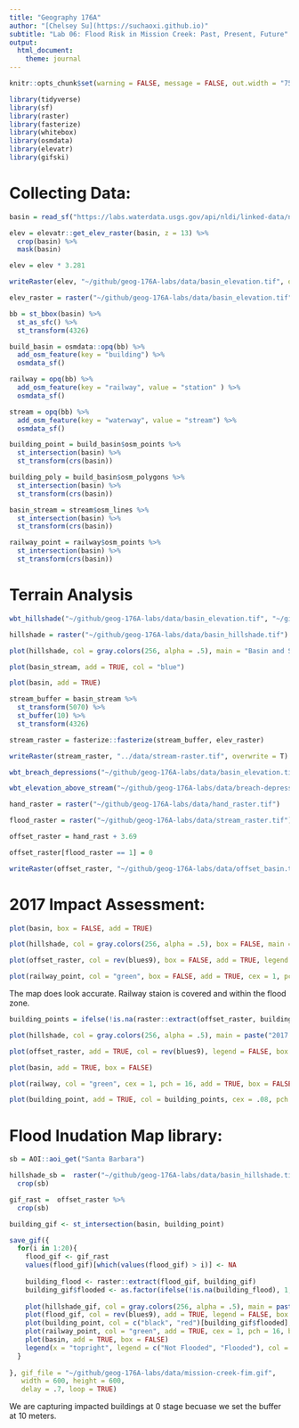 ```yaml
---
title: "Geography 176A"
author: "[Chelsey Su](https://suchaoxi.github.io)"
subtitle: "Lab 06: Flood Risk in Mission Creek: Past, Present, Future"
output: 
  html_document:
    theme: journal
---
```

```r
knitr::opts_chunk$set(warning = FALSE, message = FALSE, out.width = "75%", fig.align = 'center')
```

```r
library(tidyverse)
library(sf)
library(raster)
library(fasterize)
library(whitebox)
library(osmdata)
library(elevatr)
library(gifski)
```

# Collecting Data:
```r
basin = read_sf("https://labs.waterdata.usgs.gov/api/nldi/linked-data/nwissite/USGS-11119750/basin")
```

```r
elev = elevatr::get_elev_raster(basin, z = 13) %>% 
  crop(basin) %>% 
  mask(basin)

elev = elev * 3.281

writeRaster(elev, "~/github/geog-176A-labs/data/basin_elevation.tif", overwrite = TRUE)
```

```r
elev_raster = raster("~/github/geog-176A-labs/data/basin_elevation.tif")
```

```r
bb = st_bbox(basin) %>% 
  st_as_sfc() %>% 
  st_transform(4326)

build_basin = osmdata::opq(bb) %>% 
  add_osm_feature(key = "building") %>% 
  osmdata_sf()

railway = opq(bb) %>% 
  add_osm_feature(key = "railway", value = "station" ) %>%
  osmdata_sf()

stream = opq(bb) %>%
  add_osm_feature(key = "waterway", value = "stream") %>%
  osmdata_sf()

building_point = build_basin$osm_points %>% 
  st_intersection(basin) %>% 
  st_transform(crs(basin))

building_poly = build_basin$osm_polygons %>% 
  st_intersection(basin) %>% 
  st_transform(crs(basin))

basin_stream = stream$osm_lines %>% 
  st_intersection(basin) %>% 
  st_transform(crs(basin))

railway_point = railway$osm_points %>% 
  st_intersection(basin) %>% 
  st_transform(crs(basin))
```

# Terrain Analysis
```r
wbt_hillshade("~/github/geog-176A-labs/data/basin_elevation.tif", "~/github/geog-176A-labs/data/basin_hillshade.tif")
```

```r
hillshade = raster("~/github/geog-176A-labs/data/basin_hillshade.tif")

plot(hillshade, col = gray.colors(256, alpha = .5), main = "Basin and Stream", legend = F, box = F)

plot(basin_stream, add = TRUE, col = "blue")

plot(basin, add = TRUE)
```

```r
stream_buffer = basin_stream %>% 
  st_transform(5070) %>% 
  st_buffer(10) %>% 
  st_transform(4326)

stream_raster = fasterize::fasterize(stream_buffer, elev_raster)

writeRaster(stream_raster, "../data/stream-raster.tif", overwrite = T)
```

```r
wbt_breach_depressions("~/github/geog-176A-labs/data/basin_elevation.tif", "~/github/geog-176A-labs/data/breach-depressions.tif")

wbt_elevation_above_stream("~/github/geog-176A-labs/data/breach-depressions.tif", "~/github/geog-176A-labs/data/stream_raster.tif", "~/github/geog-176A-labs/data/hand_raster.tif")
```

```r
hand_raster = raster("~/github/geog-176A-labs/data/hand_raster.tif")

flood_raster = raster("~/github/geog-176A-labs/data/stream_raster.tif")

offset_raster = hand_rast + 3.69

offset_raster[flood_raster == 1] = 0

writeRaster(offset_raster, "~/github/geog-176A-labs/data/offset_basin.tif", overwrite = TRUE)
```

# 2017 Impact Assessment:
```r
plot(basin, box = FALSE, add = TRUE)

plot(hillshade, col = gray.colors(256, alpha = .5), box = FALSE, main = "Basin and Flood", legend = FALSE)

plot(offset_raster, col = rev(blues9), box = FALSE, add = TRUE, legend = FALSE)

plot(railway_point, col = "green", box = FALSE, add = TRUE, cex = 1, pch = 16)
```
The map does look accurate. Railway staion is covered and within the flood zone.

```r
building_points = ifelse(!is.na(raster::extract(offset_raster, building_point)), "red", "black")
```

```r
plot(hillshade, col = gray.colors(256, alpha = .5), main = paste("2017 Mission Creek Basin Flood Area Affected", sum(building_points == "red"), "Buildings Affected"), legend = FALSE, box =FALSE)

plot(offset_raster, add = TRUE, col = rev(blues9), legend = FALSE, box = FALSE)

plot(basin, add = TRUE, box = FALSE)

plot(railway, col = "green", cex = 1, pch = 16, add = TRUE, box = FALSE)

plot(building_point, add = TRUE, col = building_points, cex = .08, pch = 16)
```

# Flood Inudation Map library:
```r
sb = AOI::aoi_get("Santa Barbara")
```

```r
hillshade_sb =  raster("~/github/geog-176A-labs/data/basin_hillshade.tif") %>% 
  crop(sb)

gif_rast =  offset_raster %>% 
  crop(sb)

building_gif <- st_intersection(basin, building_point)
```

```r
save_gif({
  for(i in 1:20){
    flood_gif <- gif_rast
    values(flood_gif)[which(values(flood_gif) > i)] <- NA
    
    building_flood <- raster::extract(flood_gif, building_gif)
    building_gif$flooded <- as.factor(ifelse(!is.na(building_flood), 1, 0))
    
    plot(hillshade_gif, col = gray.colors(256, alpha = .5), main = paste("Flood Impact:", sum(building_gif$flooded==1) ,"Buildings Impacted,", i, "Foot Stage"), legend = FALSE, box = FALSE)
    plot(flood_gif, col = rev(blues9), add = TRUE, legend = FALSE, box = FALSE)
    plot(building_point, col = c("black", "red")[building_gif$flooded], add = TRUE, cex = .15, pch = 16, box = FALSE)
    plot(railway_point, col = "green", add = TRUE, cex = 1, pch = 16, box = FALSE)
    plot(basin, add = TRUE, box = FALSE)
    legend(x = "topright", legend = c("Not Flooded", "Flooded"), col = c("black", "red"), cex = .75, pch = 16)
  }
  
}, gif_file = "~/github/geog-176A-labs/data/mission-creek-fim.gif",
   width = 600, height = 600, 
   delay = .7, loop = TRUE)
```
We are capturing impacted buildings at 0 stage becuase we set the buffer at 10 meters.








